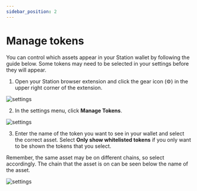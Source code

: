 ```yaml
---
sidebar_position: 2
---
```


# Manage tokens

You can control which assets appear in your Station wallet by following the guide below. Some tokens may need to be selected in your settings before they will appear. 

1. Open your Station browser extension and click the gear icon \(⚙\) in the upper right corner of the extension. 

<img
    className="readme-img-sm"
    src="/img/screens/settings/gear.png"
    alt="settings"
/>


2. In the settings menu, click **Manage Tokens**. 

<img
    className="readme-img-sm"
    src="/img/screens/settings/settings-1.png"
    alt="settings"
/>

3. Enter the name of the token you want to see in your wallet and select the correct asset. Select **Only show whitelisted tokens** if you only want to be shown the tokens that you select. 

<Admonition type="tip" icon="⛓️" title="The same asset on different chains">

Remember, the same asset may be on different chains, so select accordingly. The chain that the asset is on can be seen below the name of the asset. 

</Admonition>

<img
    className="readme-img-sm"
    src="/img/screens/settings/manage-1.png"
    alt="settings"
/>
